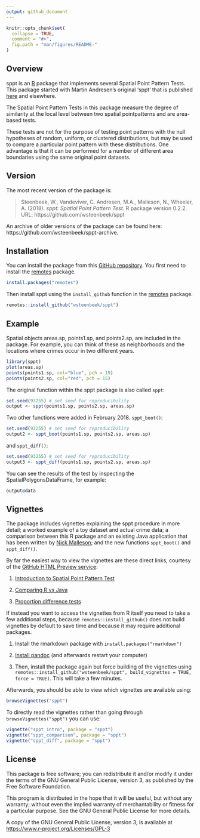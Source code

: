 ```yaml
---
output: github_document
---
```


<!-- README.md is generated from README.Rmd. Please edit that file -->

```r
knitr::opts_chunk$set(
  collapse = TRUE,
  comment = "#>",
  fig.path = "man/figures/README-"
)
```


## Overview

sppt is an [R](https://www.r-project.org) package that implements several
Spatial Point Pattern Tests. This package started with Martin Andresen's
original 'sppt' that is published [here](http://jrc.sagepub.com/content/48/1/58)
and elsewhere.

The Spatial Point Pattern Tests in this package measure the degree of similarity
at the local level between two spatial pointpatterns and are area-based tests.

These tests are not for the purpose of testing point 
patterns with the null hypotheses of random, uniform, or clustered 
distributions, but may be used to compare a particular point pattern with 
these distributions. One advantage is that it can be performed for 
a number of different area boundaries using the same original point datasets.


## Version

The most recent version of the package is:

> Steenbeek, W., Vandeviver, C. Andresen, M.A., Malleson, N., Wheeler, A. (2018). *sppt: Spatial Point Pattern Test*. R package version 0.2.2. URL: https://github.com/wsteenbeek/sppt

An archive of older versions of the package can be found here: https://github.com/wsteenbeek/sppt-archive.


## Installation

You can install the package from this 
[GitHub repository](https://github.com/wsteenbeek/sppt). You first need to
install the [remotes](https://CRAN.R-project.org/package=remotes) package.

```r
install.packages("remotes")
```

Then install sppt using the `install_github` function in the
[remotes](https://CRAN.R-project.org/package=remotes) package.

```r
remotes::install_github("wsteenbeek/sppt")
```


## Example

Spatial objects areas.sp, points1.sp, and points2.sp, are included in the 
package. For example, you can think of these as neighborhoods and the locations
where crimes occur in two different years.

```r
library(sppt)
plot(areas.sp)
points(points1.sp, col="blue", pch = 19)
points(points2.sp, col="red", pch = 15)
```

The original function within the sppt package is also called `sppt`:

```r
set.seed(93255) # set seed for reproducibility
output <- sppt(points1.sp, points2.sp, areas.sp)
```

Two other functions were added in February 2018. `sppt_boot()`:

```r
set.seed(93255) # set seed for reproducibility
output2 <- sppt_boot(points1.sp, points2.sp, areas.sp)
```

and `sppt_diff()`:

```r
set.seed(93255) # set seed for reproducibility
output3 <- sppt_diff(points1.sp, points2.sp, areas.sp)
```

You can see the results of the test by inspecting the SpatialPolygonsDataFrame, for example:

```r
output@data
```


## Vignettes

The package includes vignettes explaining the sppt procedure in more detail;
a worked example of a toy dataset and actual crime data; a comparison
between this R package and an existing Java application that has been written by 
[Nick Malleson](http://nickmalleson.co.uk/); and the new functions `sppt_boot()`
and `sppt_diff()`.

By far the easiest way to view the vignettes are these direct links, courtesy of the [GitHub HTML Preview service](http://htmlpreview.github.io/):

1. [Introduction to Spatial Point Pattern Test](http://htmlpreview.github.io/?https://github.com/wsteenbeek/sppt/blob/master/doc/sppt_intro.html)

2. [Comparing R vs Java](http://htmlpreview.github.io/?https://github.com/wsteenbeek/sppt/blob/master/doc/sppt_comparison.html)

3. [Proportion difference tests](http://htmlpreview.github.io/?https://github.com/wsteenbeek/sppt/blob/master/doc/sppt_diff.html)

If instead you want to access the vignettes from R itself you need to take a few additional steps, because `remotes::install_github()` does not build vignettes by default to save time and because it may require additional packages. 

1. Install the rmarkdown package with `install.packages("rmarkdown")`

2. [Install pandoc](http://johnmacfarlane.net/pandoc/installing.html) (and afterwards restart your computer)

3. Then, install the package again but force building of the vignettes using `remotes::install_github("wsteenbeek/sppt", build_vignettes = TRUE, force = TRUE)`. This will take a few minutes.

Afterwards, you should be able to view which vignettes are available using:

```r
browseVignettes("sppt")
```

To directly read the vignettes rather than going through `browseVignettes("sppt")` you can use:

```r
vignette("sppt_intro", package = "sppt")
vignette("sppt_comparison", package = "sppt")
vignette("sppt_diff", package = "sppt")
```

## License

This package is free software; you can redistribute it and/or modify it
under the terms of the GNU General Public License, version 3, as
published by the Free Software Foundation.

This program is distributed in the hope that it will be useful, but
without any warranty; without even the implied warranty of
merchantability or fitness for a particular purpose.  See the GNU
General Public License for more details.

A copy of the GNU General Public License, version 3, is available at
<https://www.r-project.org/Licenses/GPL-3>
